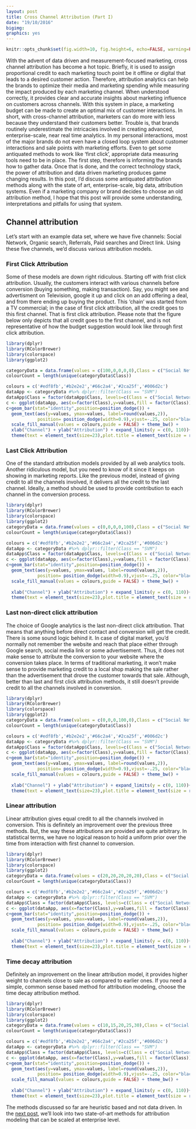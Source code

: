 ```yaml
---
layout: post
title: Cross Channel Attribution (Part I)
date: "19/10/2016"
bigimg: 
graphics: yes
---
```


```r
knitr::opts_chunk$set(fig.width=10, fig.height=6, echo=FALSE, warning=FALSE, message=FALSE)
```

With the advent of data driven and measurement-focused marketing, cross channel attribution has become a hot topic. Briefly, it is used to assign proportional credit to each marketing touch point be it offline or digital that leads to a desired customer action. Therefore, attribution analytics can help the brands to optimize their media and marketing spending while measuring the impact produced by each marketing channel. 
When understood correctly, it provides clear and accurate insights about marketing influence on customers across channels. With this system in place, a marketing budget can be made to create an optimal mix of customer interactions. In short, with cross-channel attribution, marketers can do more with less because they understand their customers better.
Trouble is, that brands routinely underestimate the intricacies involved in creating advanced, enterprise-scale, near real time analytics. In my personal interactions, most of the major brands do not even have a closed loop system about customer interactions and sale points with marketing efforts. Even to get some antiquated methods to work like 'first click', appropriate data measuring tools need to be in place. The first step, therefore is informing the brands how to gather data. Once that is done, and the correct technology stack, the power of attribution and data driven marketing produces game changing results. 
In this post, I'd discuss some antiquated attribution methods along with the state of art, enterprise-scale, big data, attribution systems. Even if a marketing company or brand decides to choose an old attribution method, I hope that this post will provide some understanding, interpretations and pitfalls for using that system.


## Channel attribution 

Let's start with an example data set, where we have five channels: Social Network, Organic search, Referrals, Paid searches and Direct link. Using these five channels, we'd discuss various attribution models. 


### First Click Attribution

Some of these models are down right ridiculous. Starting off with frist click attribution. Usually, the customers interact with various channels before conversion (buying something, making transaction). Say, you might see and advertisment on Television, google it up and click on an add offering a deal, and from there ending up buying the product. This 'chain' was started from a TV commercial; in the case of first click attribution, all the credit goes to this first channel. That is first click attribution. Please note that the figure below only depicts that all credit goes to the first channel, and is not representative of how the budget suggestion would look like through first click attribution.
```r
library(dplyr)
library(RColorBrewer)
library(colorspace)
library(ggplot2)

categoryData = data.frame(values = c(100,0,0,0,0),Class = c("Social Network","Organic Search", "Referral", "Paid Search", "Direct"))
colourCount = length(unique(categoryData$Class))

colours = c('#edf8fb','#b2e2e2','#66c2a4','#2ca25f','#006d2c')
dataApp <- categoryData #%>% dplyr::filter(Class == "SVM")
dataApp$Class = factor(dataApp$Class, levels=c(Class = c("Social Network","Organic Search", "Referral", "Paid Search", "Direct")))
c <- ggplot(dataApp, aes(x=factor(Class),y=values,fill = factor(Class)))
c+geom_bar(stat="identity",position=position_dodge()) +
  geom_text(aes(y=values, ymax=values, label=round(values,2)),
            position= position_dodge(width=0.9),vjust=-.25, color="black",size = 7) +
  scale_fill_manual(values = colours,guide = FALSE) + theme_bw() + 
  xlab("Channel") + ylab("Attribution") + expand_limits(y = c(0, 110))+
  theme(text = element_text(size=23),plot.title = element_text(size = rel(1)),axis.text.x = element_blank())# +  scale_fill_brewer(name = "Classifier")
```

### Last Click Attribution
One of the standard attribution models provided by all web analytics tools. Another ridiculous model, but you need to know of it since it keeps on showing in marketing reports. Like the previous model, instead of giving credit to all the channels involved, it delivers all the credit to the last channel. Ideally, a method should be used to provide contribution to each channel in the conversion process.
```r
library(dplyr)
library(RColorBrewer)
library(colorspace)
library(ggplot2)
categoryData = data.frame(values = c(0,0,0,0,100),Class = c("Social Network","Organic Search", "Referral", "Paid Search", "Direct"))
colourCount = length(unique(categoryData$Class))

colours = c('#edf8fb','#b2e2e2','#66c2a4','#2ca25f','#006d2c')
dataApp <- categoryData #%>% dplyr::filter(Class == "SVM")
dataApp$Class = factor(dataApp$Class, levels=c(Class = c("Social Network","Organic Search", "Referral", "Paid Search", "Direct")))
c <- ggplot(dataApp, aes(x=factor(Class),y=values,fill = factor(Class)))
c+geom_bar(stat="identity",position=position_dodge()) +
  geom_text(aes(y=values, ymax=values, label=round(values,2)),
            position= position_dodge(width=0.9),vjust=-.25, color="black",size = 7) +
  scale_fill_manual(values = colours,guide = FALSE) + theme_bw() + 
   
  xlab("Channel") + ylab("Attribution") + expand_limits(y = c(0, 110))+
  theme(text = element_text(size=23),plot.title = element_text(size = rel(1)),axis.text.x = element_blank()) # +  scale_fill_brewer(name = "Classifier")

```

### Last non-direct click attribution
The choice of Google analytics is the last non-direct click attribution. That means that anything before direct contact and conversion will get the credit. There is some sound logic behind it. In case of digital market, you'd normally not remember the website and reach that place either through Google search, social media link or some advertisement. Thus, it does not make sense to attribute the conversion to your website where the conversion takes place. In terms of traditional marketing, it won't make sense to provide marketing credit to a local shop making the sale rather than the advertisement that drove the customer towards that sale. 
Although, better than last and first click attribution methods, it still doesn't provide credit to all the channels involved in conversion.
```r
library(dplyr)
library(RColorBrewer)
library(colorspace)
library(ggplot2)
categoryData = data.frame(values = c(0,0,0,100,0),Class = c("Social Network","Organic Search", "Referral", "Paid Search", "Direct"))
colourCount = length(unique(categoryData$Class))

colours = c('#edf8fb','#b2e2e2','#66c2a4','#2ca25f','#006d2c')
dataApp <- categoryData #%>% dplyr::filter(Class == "SVM")
dataApp$Class = factor(dataApp$Class, levels=c(Class = c("Social Network","Organic Search", "Referral", "Paid Search", "Direct")))
c <- ggplot(dataApp, aes(x=factor(Class),y=values,fill = factor(Class)))
c+geom_bar(stat="identity",position=position_dodge()) +
  geom_text(aes(y=values, ymax=values, label=round(values,2)),
            position= position_dodge(width=0.9),vjust=-.25, color="black",size = 7) +
  scale_fill_manual(values = colours,guide = FALSE) + theme_bw() + 
   
  xlab("Channel") + ylab("Attribution") + expand_limits(y = c(0, 110))+
  theme(text = element_text(size=23),plot.title = element_text(size = rel(1)),axis.text.x = element_blank())# +  scale_fill_brewer(name = "Classifier")

```

### Linear attribution
Linear attribution gives equal credit to all the channels involved in conversion. This is definitely an improvement over the previous three methods. But, the way these attributions are provided are quite arbitrary. In statistical terms, we have no logical reason to hold a uniform prior over the time from interaction with first channel to conversion. 
```r
library(dplyr)
library(RColorBrewer)
library(colorspace)
library(ggplot2)
categoryData = data.frame(values = c(20,20,20,20,20),Class = c("Social Network","Organic Search", "Referral", "Paid Search", "Direct"))
colourCount = length(unique(categoryData$Class))

colours = c('#edf8fb','#b2e2e2','#66c2a4','#2ca25f','#006d2c')
dataApp <- categoryData #%>% dplyr::filter(Class == "SVM")
dataApp$Class = factor(dataApp$Class, levels=c(Class = c("Social Network","Organic Search", "Referral", "Paid Search", "Direct")))
c <- ggplot(dataApp, aes(x=factor(Class),y=values,fill = factor(Class)))
c+geom_bar(stat="identity",position=position_dodge()) +
  geom_text(aes(y=values, ymax=values, label=round(values,2)),
            position= position_dodge(width=0.9),vjust=-.25, color="black",size = 7) +
  scale_fill_manual(values = colours,guide = FALSE) + theme_bw() + 
   
  xlab("Channel") + ylab("Attribution") + expand_limits(y = c(0, 110))+
  theme(text = element_text(size=23),plot.title = element_text(size = rel(1)),axis.text.x = element_text(angle = 45, hjust = 1))# +  scale_fill_brewer(name = "Classifier")

```

### Time decay attribution
Definitely an improvement on the linear attribution model, it provides higher weight to channels close to sale as compared to earlier ones. If you need a simple, common sense based method for attribution modeling, choose the time decay attribution method. 

```r
library(dplyr)
library(RColorBrewer)
library(colorspace)
library(ggplot2)
categoryData = data.frame(values = c(10,15,20,25,30),Class = c("Social Network","Organic Search", "Referral", "Paid Search", "Direct"))
colourCount = length(unique(categoryData$Class))

colours = c('#edf8fb','#b2e2e2','#66c2a4','#2ca25f','#006d2c')
dataApp <- categoryData #%>% dplyr::filter(Class == "SVM")
dataApp$Class = factor(dataApp$Class, levels=c(Class = c("Social Network","Organic Search", "Referral", "Paid Search", "Direct")))
c <- ggplot(dataApp, aes(x=factor(Class),y=values,fill = factor(Class)))
c+geom_bar(stat="identity",position=position_dodge()) +
  geom_text(aes(y=values, ymax=values, label=round(values,2)),
            position= position_dodge(width=0.9),vjust=-.25, color="black",size = 7) +
  scale_fill_manual(values = colours,guide = FALSE) + theme_bw() + 
   
  xlab("Channel") + ylab("Attribution") + expand_limits(y = c(0, 110))+
  theme(text = element_text(size=23),plot.title = element_text(size = rel(1)),axis.text.x = element_text(angle = 45, hjust = 1))# +  scale_fill_brewer(name = "Classifier")

```

The methods discussed so far are heuristic based and not data driven. In the [next post](ahsanijaz.github.io/d), we'll look into two state-of-art methods for attribution modeling that can be scaled at enterprise level. 
